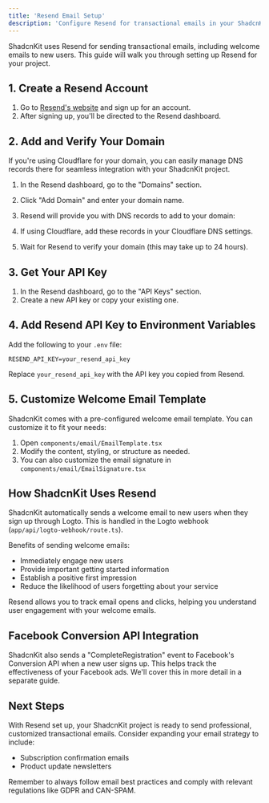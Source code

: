 ```yaml
---
title: 'Resend Email Setup'
description: 'Configure Resend for transactional emails in your ShadcnKit project'
---
```



ShadcnKit uses Resend for sending transactional emails, including welcome emails to new users. This guide will walk you through setting up Resend for your project.

## 1. Create a Resend Account

1. Go to [Resend's website](https://resend.com) and sign up for an account.
2. After signing up, you'll be directed to the Resend dashboard.

## 2. Add and Verify Your Domain

<Note>
  If you're using Cloudflare for your domain, you can easily manage DNS records there for seamless integration with your ShadcnKit project.
</Note>

1. In the Resend dashboard, go to the "Domains" section.
2. Click "Add Domain" and enter your domain name.
3. Resend will provide you with DNS records to add to your domain:

4. If using Cloudflare, add these records in your Cloudflare DNS settings.
5. Wait for Resend to verify your domain (this may take up to 24 hours).

## 3. Get Your API Key

1. In the Resend dashboard, go to the "API Keys" section.
2. Create a new API key or copy your existing one.

## 4. Add Resend API Key to Environment Variables

Add the following to your `.env` file:

```env
RESEND_API_KEY=your_resend_api_key
```

Replace `your_resend_api_key` with the API key you copied from Resend.

## 5. Customize Welcome Email Template

ShadcnKit comes with a pre-configured welcome email template. You can customize it to fit your needs:

1. Open `components/email/EmailTemplate.tsx`
2. Modify the content, styling, or structure as needed.
3. You can also customize the email signature in `components/email/EmailSignature.tsx`

## How ShadcnKit Uses Resend

ShadcnKit automatically sends a welcome email to new users when they sign up through Logto. This is handled in the Logto webhook (`app/api/logto-webhook/route.ts`).

Benefits of sending welcome emails:
- Immediately engage new users
- Provide important getting started information
- Establish a positive first impression
- Reduce the likelihood of users forgetting about your service

<Tip>
  Resend allows you to track email opens and clicks, helping you understand user engagement with your welcome emails.
</Tip>

## Facebook Conversion API Integration

ShadcnKit also sends a "CompleteRegistration" event to Facebook's Conversion API when a new user signs up. This helps track the effectiveness of your Facebook ads. We'll cover this in more detail in a separate guide.

## Next Steps

With Resend set up, your ShadcnKit project is ready to send professional, customized transactional emails. Consider expanding your email strategy to include:

- Subscription confirmation emails
- Product update newsletters

Remember to always follow email best practices and comply with relevant regulations like GDPR and CAN-SPAM.